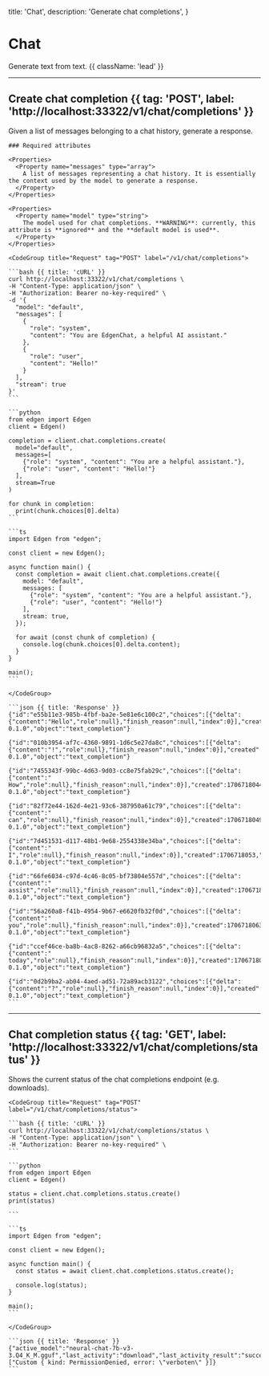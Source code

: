   title: 'Chat',
  description: 'Generate chat completions',
}

# Chat

Generate text from text. {{ className: 'lead' }}

---

## Create chat completion {{ tag: 'POST', label: 'http://localhost:33322/v1/chat/completions' }}

<Row>
  <Col>
    Given a list of messages belonging to a chat history, generate a response.

    ### Required attributes

    <Properties>
      <Property name="messages" type="array">
        A list of messages representing a chat history. It is essentially the context used by the model to generate a response.
      </Property>
    </Properties>

    <Properties>
      <Property name="model" type="string">
        The model used for chat completions. **WARNING**: currently, this attribute is **ignored** and the **default model is used**.
      </Property>
    </Properties>

  </Col>
  <Col sticky>

    <CodeGroup title="Request" tag="POST" label="/v1/chat/completions">

    ```bash {{ title: 'cURL' }}
    curl http://localhost:33322/v1/chat/completions \
    -H "Content-Type: application/json" \
    -H "Authorization: Bearer no-key-required" \
    -d '{
      "model": "default",
      "messages": [
        {
          "role": "system",
          "content": "You are EdgenChat, a helpful AI assistant."
        },
        {
          "role": "user",
          "content": "Hello!"
        }
      ],
      "stream": true
    }'
    ```

    ```python
    from edgen import Edgen
    client = Edgen()

    completion = client.chat.completions.create(
      model="default",
      messages=[
        {"role": "system", "content": "You are a helpful assistant."},
        {"role": "user", "content": "Hello!"}
      ],
      stream=True
    )

    for chunk in completion:
      print(chunk.choices[0].delta)
    ```

    ```ts
    import Edgen from "edgen";

    const client = new Edgen();

    async function main() {
      const completion = await client.chat.completions.create({
        model: "default",
        messages: [
          {"role": "system", "content": "You are a helpful assistant."},
          {"role": "user", "content": "Hello!"}
        ],
        stream: true,
      });

      for await (const chunk of completion) {
        console.log(chunk.choices[0].delta.content);
      }
    }

    main();
    ```

    </CodeGroup>

    ```json {{ title: 'Response' }}
    {"id":"e55b11e3-985b-4fbf-ba2e-5e81e6c100c2","choices":[{"delta":{"content":"Hello","role":null},"finish_reason":null,"index":0}],"created":1706718034,"model":"main","system_fingerprint":"edgen-0.1.0","object":"text_completion"}

    {"id":"010b3954-af7c-4360-9891-1d6c5e27da8c","choices":[{"delta":{"content":"!","role":null},"finish_reason":null,"index":0}],"created":1706718040,"model":"main","system_fingerprint":"edgen-0.1.0","object":"text_completion"}

    {"id":"7455343f-99bc-4d63-9d03-cc8e75fab29c","choices":[{"delta":{"content":" How","role":null},"finish_reason":null,"index":0}],"created":1706718044,"model":"main","system_fingerprint":"edgen-0.1.0","object":"text_completion"}

    {"id":"82f72e44-162d-4e21-93c6-387950a61c79","choices":[{"delta":{"content":" can","role":null},"finish_reason":null,"index":0}],"created":1706718049,"model":"main","system_fingerprint":"edgen-0.1.0","object":"text_completion"}

    {"id":"7d451531-d117-48b1-9e68-2554338e34ba","choices":[{"delta":{"content":" I","role":null},"finish_reason":null,"index":0}],"created":1706718053,"model":"main","system_fingerprint":"edgen-0.1.0","object":"text_completion"}

    {"id":"66fe6034-c97d-4c46-8c05-bf73804e557d","choices":[{"delta":{"content":" assist","role":null},"finish_reason":null,"index":0}],"created":1706718059,"model":"main","system_fingerprint":"edgen-0.1.0","object":"text_completion"}

    {"id":"56a260a8-f41b-4954-9b67-e6620fb32f0d","choices":[{"delta":{"content":" you","role":null},"finish_reason":null,"index":0}],"created":1706718063,"model":"main","system_fingerprint":"edgen-0.1.0","object":"text_completion"}

    {"id":"ccef46ce-ba8b-4ac8-8262-a66cb96832a5","choices":[{"delta":{"content":" today","role":null},"finish_reason":null,"index":0}],"created":1706718068,"model":"main","system_fingerprint":"edgen-0.1.0","object":"text_completion"}

    {"id":"0d2b9ba2-ab04-4aed-ad51-72a89acb3122","choices":[{"delta":{"content":"?","role":null},"finish_reason":null,"index":0}],"created":1706718069,"model":"main","system_fingerprint":"edgen-0.1.0","object":"text_completion"}
    ```

  </Col>
</Row>

---

## Chat completion status {{ tag: 'GET', label: 'http://localhost:33322/v1/chat/completions/status' }}

<Row>
  <Col>
    Shows the current status of the chat completions endpoint (e.g. downloads).
  </Col>
  <Col sticky>

    <CodeGroup title="Request" tag="POST" label="/v1/chat/completions/status">

    ```bash {{ title: 'cURL' }}
    curl http://localhost:33322/v1/chat/completions/status \
    -H "Content-Type: application/json" \
    -H "Authorization: Bearer no-key-required" \
    ```

    ```python
    from edgen import Edgen
    client = Edgen()

    status = client.chat.completions.status.create()
    print(status)

    ```

    ```ts
    import Edgen from "edgen";

    const client = new Edgen();

    async function main() {
      const status = await client.chat.completions.status.create();

      console.log(status);
    }

    main();
    ```

    </CodeGroup>

    ```json {{ title: 'Response' }}
    {"active_model":"neural-chat-7b-v3-3.Q4_K_M.gguf","last_activity":"download","last_activity_result":"success","completions_ongoing":false,"download_ongoing":false,"download_progress":100,"last_errors":["Custom { kind: PermissionDenied, error: \"verboten\" }]}
    ```

  </Col>
</Row>
